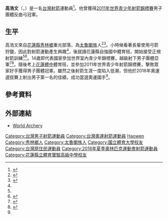{{Infobox sportsperson
| name           = 高浩文
| image          = 
| caption        = 
| birth_name     = 
| fullname       = 
| nickname       = 
| nationality    = {{ROC}}
| residence      = 
| birth_date     = {{birth date and age|1995|3|17|df=yes}}
| birth_place    = {{TWN}}[[花蓮縣|花蓮縣]][[秀林鄉|秀林鄉]]
| death_date     = 
| death_place    = 
| alma_mater     = [[國立體育大學|國立體育大學]]
| height         = {{height|m=1.80}}<ref name="tpenoc">{{cite web |url=http://www.tpenoc.net/ma/upload/N0005020.pdf |title=第31屆里約奧林匹克運動會團員手冊 |publisher=[[中華奧林匹克委員會|中華奧林匹克委員會]] |date=2016-07-20 |accessdate=2016-07-25 |deadurl=yes |archiveurl=https://web.archive.org/web/20160916182029/http://www.tpenoc.net/ma/upload/N0005020.pdf |archivedate=2016-09-16 }}</ref>
| weight         = {{weight|kg=82}}<ref name="tpenoc" />
| website        = 
| country        = {{TPE}}
| sport          = [[射箭|射箭]]
| event          = 男子反曲弓
| olympics       = 
| show-medals    = yes
| medaltemplates = 
{{MedalSport|男子[[射箭|射箭]]}}
{{MedalCountry|{{TPE}}}}
{{MedalCompetition|[[世界青少年射箭錦標賽|世界青少年射箭錦標賽]]}}
{{MedalGold|[[2011年世界青少年射箭錦標賽|2011年 萊格尼察]]|男子團體}}
{{MedalCompetition|[[世界室內青少年射箭錦標賽|世界室內青少年射箭錦標賽]]}}
{{MedalSilver|[[2009年世界室內青少年射箭錦標賽|2009年 熱舒夫]]|男子團體}}
}}
'''高浩文'''（{{lang-en|Kao Hao-Wen}}，{{bd|1995年|3月17日|catIdx=Kao, Haowen}}）是一名[[台灣|台灣]][[射箭|射箭]]運動員<ref>{{cite web |url=https://worldarchery.org/athlete/7612/kao-hao-wen |title=Kao Hao-Wen |publisher=[[國際射箭總會|國際射箭總會]] |date= |accessdate=2016-07-25 |archive-date=2016-08-18 |archive-url=https://web.archive.org/web/20160818082119/https://worldarchery.org/athlete/7612/kao-hao-wen |dead-url=no }}</ref>。他曾獲得[[2011年世界青少年射箭錦標賽|2011年世界青少年射箭錦標賽]]男子團體反曲弓冠軍。

== 生平 ==
高浩文來自[[花蓮縣|花蓮縣]][[秀林鄉|秀林鄉]]重光部落，為[[太魯閣族|太魯閣族]]人<ref name="chinatimes">{{cite web |url=http://www.chinatimes.com/realtimenews/20160715004395-260403 |title=里約奧運》中華點將錄-菜鳥豹子膽 男子射箭隊向前衝 |publisher=[[中國時報|中國時報]] |date=2016-07-15 |accessdate=2016-07-25 |archive-date=2016-07-17 |archive-url=https://web.archive.org/web/20160717112742/http://www.chinatimes.com/realtimenews/20160715004395-260403 |dead-url=no }}</ref><ref name="udn1">{{cite web |url=http://udn.com/news/story/7005/1535058-%E5%A4%AA%E9%AD%AF%E9%96%A3%E6%97%8F%E5%B0%84%E7%AE%AD%E5%9C%8B%E6%89%8B-%E7%9E%84%E6%BA%96%E5%A5%A7%E9%81%8B%E9%A6%96%E9%87%91 |title=太魯閣族射箭國手 瞄準奧運首金 |publisher=[[聯合報|聯合報]] |date=2016-03-02 |accessdate=2016-07-25 |archive-date=2016-10-20 |archive-url=https://web.archive.org/web/20161020191402/http://udn.com/news/story/7005/1535058-%E5%A4%AA%E9%AD%AF%E9%96%A3%E6%97%8F%E5%B0%84%E7%AE%AD%E5%9C%8B%E6%89%8B-%E7%9E%84%E6%BA%96%E5%A5%A7%E9%81%8B%E9%A6%96%E9%87%91 |dead-url=no }}</ref>。小時候看著長輩使用弓箭狩獵，因此對射箭運動產生興趣<ref name="chinatimes" />，後就讀花蓮縣自強國中體育班，開始接受正規射箭訓練<ref name="udn1" /><ref name="ettoday">{{cite web |url=http://sports.ettoday.net/news/653114 |title=黑馬射手進軍奧運　高浩文一戰成名 |publisher=[[ETtoday_東森新聞雲|ETtoday 東森新聞雲]] |date=2016-02-25 |accessdate=2016-07-25 |archive-date=2016-08-20 |archive-url=https://web.archive.org/web/20160820072122/http://sports.ettoday.net/news/653114 |dead-url=no }}</ref>。14歲即代表國家參加世界室內青少年錦標賽，越級射下男子團體亞軍<ref name="udn2">{{cite web |url=http://udn.com/news/story/9623/1593753-%E5%B1%95%E6%9C%9B%E6%9C%83%E5%9F%B9%E8%82%B2-%E7%9B%BC%E9%AB%98%E6%B5%A9%E6%96%87%E5%A5%A7%E9%81%8B%E5%B0%84%E9%87%91 |title=展望會培育 盼高浩文奧運射金 |publisher=聯合報 |date=2016-03-29 |accessdate=2016-07-25 |archive-date=2016-10-20 |archive-url=https://web.archive.org/web/20161020174259/http://udn.com/news/story/9623/1593753-%E5%B1%95%E6%9C%9B%E6%9C%83%E5%9F%B9%E8%82%B2-%E7%9B%BC%E9%AB%98%E6%B5%A9%E6%96%87%E5%A5%A7%E9%81%8B%E5%B0%84%E9%87%91 |dead-url=no }}</ref><ref name="ltn">{{cite web |url=http://news.ltn.com.tw/news/local/paper/973538 |title=〈北部〉原民射箭國手 高浩文瞄準奧運金牌 |publisher=[[自由時報|自由時報]] |date=2016-03-29 |accessdate=2016-07-25 |archive-date=2016-08-19 |archive-url=https://web.archive.org/web/20160819074753/http://news.ltn.com.tw/news/local/paper/973538 |dead-url=no }}</ref>。隨後考上[[花蓮縣立體育實驗高級中學|花蓮體中]]體育班，並參加2011年世界青少年射箭錦標賽，擊敗眾家好手獲得男子團體冠軍。雖然之後射箭生涯一度陷入低潮，但他於2016年奧運選拔賽上射出男子第一名的佳績，成功當選奧運國手<ref name="ettoday" />。

== 參考資料 ==
{{Reflist}}

== 外部連結 ==
* [https://worldarchery.org/athlete/7612/kao-hao-wen World Archery] {{Wayback|url=https://worldarchery.org/athlete/7612/kao-hao-wen |date=20160818082119 }} 

{{DEFAULTSORT:Kao, Haowen}}
[[Category:台灣男子射箭運動員|Category:台灣男子射箭運動員]]
[[Category:台灣奧運射箭運動員|Category:台灣奧運射箭運動員]]
[[Category:高姓|Haowen]]
[[Category:秀林鄉人|Category:秀林鄉人]]
[[Category:太魯閣族人|Category:太魯閣族人]]
[[Category:國立體育大學校友|Category:國立體育大學校友]]
[[Category:台灣原住民運動員|Category:台灣原住民運動員]]
[[Category:2016年夏季奧林匹克運動會射箭運動員|Category:2016年夏季奧林匹克運動會射箭運動員]]
[[Category:花蓮縣立體育實驗高級中學校友|Category:花蓮縣立體育實驗高級中學校友]]